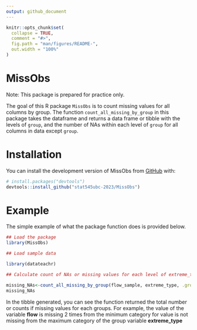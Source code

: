 ```yaml
---
output: github_document
---
```


<!-- README.md is generated from README.Rmd. Please edit that file -->

```r
knitr::opts_chunk$set(
  collapse = TRUE,
  comment = "#>",
  fig.path = "man/figures/README-",
  out.width = "100%"
)
```

# MissObs

Note: This package is prepared for practice only. 


The goal of this R package `MissObs` is to count missing values for all columns by group. The function `count_all_missing_by_group` in this package takes the dataframe and returns a data frame or tibble with the levels of `group`, and the  number of NAs within each level of `group` for all columns in data except `group`.


# Installation

You can install the development version of MissObs from [GitHub](https://github.com/) with:

``` r
# install.packages("devtools")
devtools::install_github("stat545ubc-2023/MissObs")
```

# Example

The simple example of what the package function does is provided below.

```r
## Load the package
library(MissObs)

## Load sample data

library(datateachr)

## Calculate count of NAs or missing values for each level of extreme_type category in flow sample data.

missing_NAs<-count_all_missing_by_group(flow_sample, extreme_type, .groups = "drop")
missing_NAs

```
In the tibble generated, you can see the function returned the total number or counts if missing values for each groups. For example, the value of the variable **flow** is missing 2 times from the minimum category for value is not missing from the maximum category of the group variable **extreme_type**
